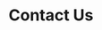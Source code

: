 ---
title: "Contact Us"
description: "Drop email to explore for collaborations or career opportunities."

contact_info:
  title:
    divider: true
    first_half: "Let’s work"
    second_half: "Together"

  description: "Drop email to explore for collaborations or career opportunities."

contactForm:
  title: "It's all starts with hello.."
  email: "platoltheme@gmail.com"
  mailSubject: "Message form Eyolo Next.js!"
  successMessage: "Thank you for your message! Please be patient. I will get back to you shortly."
  errorMessage: "Something went wrong. Please try again."

---